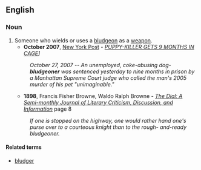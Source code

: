 ==English==

===Noun===
{{en-noun}}

# Someone who wields or uses a [[bludgeon]] as a [[weapon]].
#*'''October 2007''', [[w:New York Post|New York Post]] - ''[http://www.nypost.com/seven/10272007/news/regionalnews/puppy_killer_gets_9_months_in_.htm PUPPY-KILLER GETS 9 MONTHS IN CAGE]]''
#:''October 27, 2007 -- An unemployed, coke-abusing dog-'''bludgeoner''' was sentenced yesterday to nine months in prison by a Manhattan Supreme Court judge who called the man's 2005 murder of his pet "unimaginable."'' 
#*'''1898''', Francis Fisher Browne, Waldo Ralph Browne - ''[http://books.google.com/books?id=Pr8JAAAAMAAJ&q=bludgeoner&dq=bludgeoner&lr=&pgis=1 The Dial: A Semi-monthly Journal of Literary Criticism, Discussion, and Information]'' page 8
#:''If one is stopped on the highway, one would rather hand one's purse over to a courteous knight than to the rough- and-ready bludgeoner.'' 

====Related terms====
*[[bludger]]